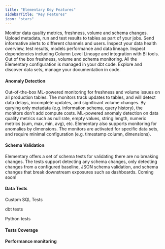 ```yaml
---
title: "Elementary Key Features"
sidebarTitle: "Key Features"
icon: "stars"
---
```


<CardGroup cols={1}>
  <Card
    title="Data anomaly detection"
    icon="monitor-waveform"
    iconType="solid"
    href="/features/data-tests"
  >
    Monitor data quality metrics, freshness, volume and schema changes.
  </Card>
  <Card
    title="dbt artifacts and run results"
    icon="table-tree"
    iconType="regular"
    href="/data-tests/dbt/dbt-artifacts"
  >
    Upload metadata, run and test results to tables as part of your jobs.
  </Card>
  <Card
    title="Alerts"
    icon="bell-exclamation"
    iconType="regular"
    href="/features/elementary-alerts"
  >
    Send informative alerts to different channels and users.
  </Card>
  <Card
    title="Data observability dashboard"
    icon="browsers"
    iconType="solid"
    href="/features/collaboration-and-communication/data-observability-dashboard"
  >
    Inspect your data health overview, test results, models performance and data
    lineage.
  </Card>
  <Card
    title="End-to-end data lineage"
    icon="arrow-progress"
    iconType="solid"
    href="/features/data-lineage/lineage"
  >
    Inspect dependencies including Column Level Lineage and integration with BI
    tools.
  </Card>
  <Card
    title="Automated monitors"
    href="/features/anomaly-detection/automated-monitors"
    icon="wand-magic-sparkles"
    iconType="solid"
  >
    Out of the box freshness, volume and schema monitoring.
  </Card>
  <Card
    title="Configuration as code"
    href="/features/config-as-code"
    icon="code"
    iconType="solid"
  >
    All the Elementary configuration is managed in your dbt code.
  </Card>
  <Card
    title="Data Catalog"
    icon="folder-tree"
    iconType="solid"
    href="/features/collaboration-and-communication/catalog"
  >
    Explore and discover data sets, manage your documentation in code.
  </Card>
</CardGroup>



#### Anomaly Detection

<Card title="Automated Volume & Freshness Monitors">
  Out-of-the-box ML-powered monitoring for freshness and volume issues on all production tables.
  The monitors track updates to tables, and will detect data delays, incomplete updates, and significant volume changes.   
  By qurying only metadata (e.g. information schema, query history), the monitors don't add compute costs.
</Card>

<Card title="Opt-in Anomaly Detection Monitors">
  ML-powered anomaly detection on data quality metrics such as null rate, empty values, string length, numeric metrics (sum, max, min, avg), etc.
  Elementary also supports monitoring for anomalies by dimensions.
  The monitors are activated for specific data sets, and require minimal configuration (e.g. timestamp column, dimensions). 
</Card>

#### Schema Validation

<Card title="Schema Tests">
  Elementary offers a set of schema tests for validating there are no breaking changes. 
  The tests support detecting any schema changes, only detecting changes from a configured baseline, JSON schema validation, 
  and schema changes that break downstream exposures such as dashboards.
</Card>

<Card title="Automated Schema Monitors">
  Coming soon!
</Card>

#### Data Tests

Custom SQL Tests

dbt tests

Python tests

#### Tests Coverage

#### Performance monitoring
